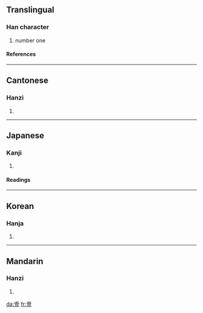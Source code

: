 {{see|一}}

==Translingual==
===Han character===
{{Han char|rn=33|rad=士|as=09|sn=12|four=4010<sub>8</sub>|canj=土月一廿 (GBMT)}}
# number one
====References====
{{Han ref|kx=0243.100|dkj=05661|dj=0483.190|hdz=10467.100|uh=58F9|ud=22777|bh=B3FC|bd=46076}}
----
==Cantonese==
===Hanzi===
{{yue-hanzi|jyut=|y=yat1, yik1}}
# {{defn|Cantonese}}
----
==Japanese==
===Kanji===
{{ja-kanji|grade=|rs=士09}}
# {{defn|Japanese}} 
====Readings====
{{ja-readings|on=[[いち]] (ichi), [[いつ]] (itsu)|kun=[[ひとつ]] (hitotsu)}}
----
==Korean==
===Hanja===
{{ko-hanja|hangeul=일|rv=il|mr=il}}
# {{defn|Korean}}
----
==Mandarin==
===Hanzi===
{{cmn-hanzi|pin=[[yī]] ([[yi1]])|wg=i<sup>1</sup>}}
# {{defn|Mandarin}}

[[da:壹]]
[[fr:壹]]